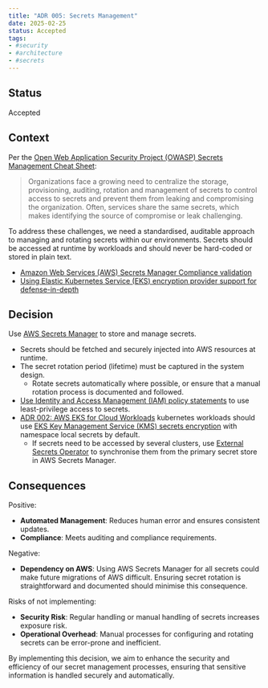 ```yaml
---
title: "ADR 005: Secrets Management"
date: 2025-02-25
status: Accepted
tags:
- #security
- #architecture
- #secrets
---
```


## Status

Accepted

## Context

Per the [Open Web Application Security Project (OWASP) Secrets Management Cheat Sheet](https://cheatsheetseries.owasp.org/cheatsheets/Secrets_Management_Cheat_Sheet.html):

> Organizations face a growing need to centralize the storage, provisioning, auditing, rotation and management of secrets to control access to secrets and prevent them from leaking and compromising the organization. Often, services share the same secrets, which makes identifying the source of compromise or leak challenging.

To address these challenges, we need a standardised, auditable approach to managing and rotating secrets within our environments. Secrets should be accessed at runtime by workloads and should never be hard-coded or stored in plain text.

- [Amazon Web Services (AWS) Secrets Manager Compliance validation](https://docs.aws.amazon.com/secretsmanager/latest/userguide/secretsmanager-compliance.html)
- [Using Elastic Kubernetes Service (EKS) encryption provider support for defense-in-depth](https://aws.amazon.com/blogs/containers/using-eks-encryption-provider-support-for-defense-in-depth/)

## Decision

Use [AWS Secrets Manager](https://docs.aws.amazon.com/secretsmanager/latest/userguide/intro.html) to store and manage secrets.

- Secrets should be fetched and securely injected into AWS resources at runtime.
- The secret rotation period (lifetime) must be captured in the system design.
  - Rotate secrets automatically where possible, or ensure that a manual rotation process is documented and followed.
- [Use Identity and Access Management (IAM) policy statements](https://docs.aws.amazon.com/secretsmanager/latest/userguide/best-practices.html#w21aab9c19) to use least-privilege access to secrets.
- [ADR 002: AWS EKS for Cloud Workloads](../operations/002-workloads.md) kubernetes workloads should use [EKS Key Management Service (KMS) secrets encryption](https://docs.aws.amazon.com/eks/latest/userguide/enable-kms.html) with namespace local secrets by default.
  - If secrets need to be accessed by several clusters, use [External Secrets Operator](https://external-secrets.io/latest/) to synchronise them from the primary secret store in AWS Secrets Manager.

## Consequences

Positive:

- **Automated Management**: Reduces human error and ensures consistent updates.
- **Compliance**: Meets auditing and compliance requirements.

Negative:

- **Dependency on AWS**: Using AWS Secrets Manager for all secrets could make future migrations of AWS difficult. Ensuring secret rotation is straightforward and documented should minimise this consequence.

Risks of not implementing:

- **Security Risk**: Regular handling or manual handling of secrets increases exposure risk.
- **Operational Overhead**: Manual processes for configuring and rotating secrets can be error-prone and inefficient.

By implementing this decision, we aim to enhance the security and efficiency of our secret management processes, ensuring that sensitive information is handled securely and automatically.
